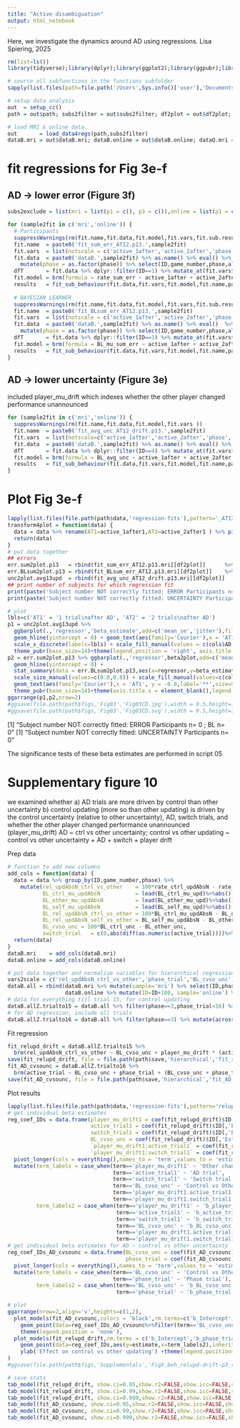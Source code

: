 ```yaml
---
title: "Active disambiguation"
output: html_notebook
---
```


Here, we investigate the dynamics around AD using regressions.
Lisa Spiering, 2025

```r
rm(list=ls()) 
library(tidyverse);library(dplyr);library(ggplot2);library(ggpubr);library(rstan);library(brms);library(shinystan);library(rmcorr);library(zoo);library(foreach);library(doParallel); registerDoParallel(cores=15)# for parallel computing 

# source all subfunctions in the functions subfolder
sapply(list.files(path=file.path('/Users',Sys.info()['user'],'Documents/GitHub/cause-controllability/analysis/_functions'), pattern='.R', full.names = T),source) 

# setup data analysis
out  = setup_cc()
path = out$path; subs2filter = out$subs2filter; df2plot = out$df2plot; beta2plot = out$beta2plot; my.priors = out$my.priors; cols= out$cols

# load MRI & online data
out       = load_data4regs(path,subs2filter) 
dataB.mri = out$dataB.mri; dataB.online = out$dataB.online; dataQ.mri = out$dataQ.mri; dataQ.online = out$dataQ.online
```

# fit regressions for Fig 3e-f
## AD -> lower error (Figure 3f)
```r
subs2exclude = list(mri = list(p1 = c(), p3 = c()),online = list(p1 = c(), p3 = c()))

for (sample2fit in c('mri','online')) { 
  # Participants
  suppressWarnings(rm(fit.name,fit.data,fit.model,fit.vars,fit.sub.result))
  fit.name  = paste0('fit_sum_err_AT12.p13.',sample2fit)
  fit.vars  = list(notscale = c('active_1after','active_2after','phase'), toscale=c('rate_sum_err','phase_trial'))
  fit.data  = paste0('dataB.',sample2fit) %>% as.name() %>% eval() %>% dplyr::filter(phase!=2,!ID%in%c(subs2exclude[[sample2fit]]$p1,subs2exclude[[sample2fit]]$p3)) %>%
    mutate(phase = as.factor(phase)) %>% select(ID,game_number,phase,all_of(fit.vars$notscale),all_of(fit.vars$toscale))
  dfT       = fit.data %>% dplyr::filter(ID==1) %>% mutate_at(fit.vars$toscale,scale)
  fit.model = brm(formula = rate_sum_err ~ active_1after + active_2after + phase_trial + phase, data=dfT,family='normal',iter=4000,chains=4,refresh=0,prior=my.priors)
  results   = fit_sub_behaviour(fit.data,fit.vars,fit.model,fit.name,path,my.priors); assign(fit.name, results)
  
  # BAYESIAN LEARNER
  suppressWarnings(rm(fit.name,fit.data,fit.model,fit.vars,fit.sub.result))
  fit.name  = paste0('fit_BLsum_err_AT12.p13.',sample2fit)
  fit.vars  = list(notscale = c('active_1after','active_2after','phase'), toscale=c('BL_mu_sum_err','phase_trial'))
  fit.data  = paste0('dataB.',sample2fit) %>% as.name() %>% eval()  %>% dplyr::filter(phase!=2,!ID%in%c(subs2exclude[[sample2fit]]$p1,subs2exclude[[sample2fit]]$p3)) %>% 
    mutate(phase = as.factor(phase)) %>% select(ID,game_number,phase,all_of(fit.vars$notscale),all_of(fit.vars$toscale))
  dfT       = fit.data %>% dplyr::filter(ID==1) %>% mutate_at(fit.vars$toscale,scale)
  fit.model = brm(formula = BL_mu_sum_err ~ active_1after + active_2after + phase_trial + phase, data=dfT,family='normal',iter=4000,chains=4,refresh=0,prior=my.priors)
  results   = fit_sub_behaviour(fit.data,fit.vars,fit.model,fit.name,path,my.priors); assign(fit.name, results)
}
```

## AD -> lower uncertainty (Figure 3e)
included player_mu_drift which indexes whether the other player changed performance unannounced
```r
for (sample2fit in c('mri','online')) {
  suppressWarnings(rm(fit.name,fit.data,fit.model,fit.vars ))
  fit.name  = paste0('fit_avg_unc_AT12_drift.p13.',sample2fit)
  fit.vars  = list(notscale=c('active_1after','active_2after','phase','player_mu_drift'),toscale=c('BL_avg_unc','phase_trial'))
  fit.data  = paste0('dataB.',sample2fit) %>% as.name() %>% eval() %>% dplyr::filter(phase!=2) %>% select(ID,game_number,phase,all_of(fit.vars$toscale),all_of(fit.vars$notscale))
  dfT       = fit.data %>% dplyr::filter(ID==4) %>% mutate_at(fit.vars$toscale,scale)  
  fit.model = brm(formula = BL_avg_unc ~ active_1after + active_2after + phase_trial + phase + player_mu_drift, data=dfT,family='normal',iter=4000,chains=4,control=list(adapt_delta=0.9),refresh=0,prior=my.priors)  
  results   = fit_sub_behaviour(fit.data,fit.vars,fit.model,fit.name,path,my.priors); assign(fit.name, results)
}
```

# Plot Fig 3e-f
```r
lapply(list.files(file.path(path$data,'regression-fits'),pattern='_AT12',full.names = T),load,.GlobalEnv)
transform4plot = function(data) {
  data = data %>% rename(AT1=active_1after1,AT2=active_2after1 ) %>% pivot_longer(cols=AT1:AT2 ,values_to=beta2plot,names_to = 'regressor')
  return(data)
}
# put data together
## errors
err.sum2plot.p13   = rbind(fit_sum_err_AT12.p13.mri[[df2plot]]      %>% transform4plot() %>% mutate(Sample='MRI'),     fit_sum_err_AT12.p13.online[[df2plot]]   %>% transform4plot() %>% mutate(Sample='Online'))
err.BLsum2plot.p13 = rbind(fit_BLsum_err_AT12.p13.mri[[df2plot]]    %>% transform4plot() %>% mutate(Sample='MRI'),     fit_BLsum_err_AT12.p13.online[[df2plot]] %>% transform4plot() %>% mutate(Sample='Online'))
unc2plot.avg13upd  = rbind(fit_avg_unc_AT12_drift.p13.mri[[df2plot]]      %>% transform4plot() %>% mutate(Sample='MRI'),     fit_avg_unc_AT12_drift.p13.online[[df2plot]]   %>% transform4plot() %>% mutate(Sample='Online'))
## print number of subjects for which regression fit
print(paste('Subject number NOT correctly fitted: ERROR Participants n=',length(which(err.sum2plot.p13$fitted.ok.flag==0)), ';  BL n=',length(which(err.BLsum2plot.p13$fitted.ok.flag==0))))
print(paste('Subject number NOT correctly fitted: UNCERTAINTY Participants n=',length(which(unc2plot.avg13upd$fitted.ok.flag==0))))

# plot
lbls=c('AT1' = '1 trial\nafter AD', 'AT2' = '2 trials\nafter AD')
p1 = unc2plot.avg13upd %>%
  ggbarplot(.,'regressor','beta_estimate',add=c('mean_se','jitter'),fill='Sample',ylab='Effect on uncertainty',position = position_dodge(0.75),add.params=list(size='Sample',alpha=0.1,show.legend=F)) + 
  geom_hline(yintercept = 0) + geom_text(aes(family='Courier'),x = 'AT1', y = -1.4,label='***',size=5) + geom_text(aes(family='Courier'),x = 'AT2', y = -1.4,label='***',size=5) +
  scale_x_discrete(labels=lbls) + scale_fill_manual(values = c(cols$AD,cols$ADL)) + scale_size_manual(values=c(0.8,0.8)) +
  theme_pubr(base_size=14)+theme(legend.position = 'right', axis.title.x = element_blank(),legend.box.margin=margin(-10,-10,-10,-10), legend.text = element_text(size=14))
p2 = err.sum2plot.p13 %>% ggbarplot(.,'regressor',beta2plot,add=c('mean_se','jitter'),fill='Sample',position = position_dodge(0.75),add.params=list(size='Sample',alpha=0.1,show.legend=F),ylab='Effect on rating error',xlab='') + 
  geom_hline(yintercept = 0) + 
  stat_summary(data = err.BLsum2plot.p13,aes(x=regressor,y=beta_estimate,color=Sample), fun="mean", geom="point",size=1,pch=21,stroke=0.7,position=position_dodge(1.1)) +
  scale_size_manual(values=c(0.8,0.8)) + scale_fill_manual(values=c(cols$AD,cols$ADL)) + scale_color_manual(NULL,values = c('black','black'),breaks='MRI',labels=c('Active\nlearner',element_blank())) + scale_x_discrete(labels=lbls) +
  geom_text(aes(family='Courier'),x = 'AT1', y = -0.8,label='**',size=5) + geom_text(aes(family='Courier'),x = 'AT2', y = -0.8,label='***',size=5) + 
  theme_pubr(base_size=14)+theme(axis.title.x = element_blank(),legend.position='right',legend.box.margin=margin(-10,-10,-10,-10), legend.text = element_text(size=14)) 
ggarrange(p1,p2,nrow=2)
#ggsave(file.path(path$figs,'Fig03','Fig03CD.jpg'),width = 9.5,height=13,units = 'cm')
#ggsave(file.path(path$figs,'Fig03','Fig03CD.svg'),width = 9.5,height=13,units = 'cm') 
```
[1] "Subject number NOT correctly fitted: ERROR Participants n= 0 ;  BL n= 0"
[1] "Subject number NOT correctly fitted: UNCERTAINTY Participants n= 0"

The significance tests of these beta estimates are performed in script 05

# Supplementary figure 10

we examined whether 
a) AD trials are more driven by control than other uncertainty
b) control updating (more so than other updating) is driven by the control uncertainty (relative to other uncertainty), AD, switch trials, and whether the other player changed performance unannounced (player_mu_drift)
AD ~ ctrl vs other uncertainty; control vs other updating ~ control vs other uncertainty + AD + switch + player drift

Prep data
```r
# function to add new columns
add_cols = function(data) {
  data = data %>% group_by(ID,game_number,phase) %>%
    mutate(rel_updAbsN_ctrl_vs_other    = 100*rate_ctrl_updAbsN - rate_other_updAbsN, # *100 for ctrl to bring it to the same scale as other rating
           BL_ctrl_mu_updAbsN           = lead(BL_ctrl_mu_upd)%>%abs(),
           BL_other_mu_updAbsN          = lead(BL_other_mu_upd)%>%abs(),
           BL_self_mu_updAbsN           = lead(BL_self_mu_upd)%>%abs(),
           BL_rel_updAbsN_ctrl_vs_other = 100*BL_ctrl_mu_updAbsN - BL_other_mu_updAbsN,
           BL_rel_updAbsN_self_vs_other = BL_self_mu_updAbsN - BL_other_mu_updAbsN,
           BL_cvso_unc = 100*BL_ctrl_unc - BL_other_unc,
           switch_trial   = c(0,abs(diff(as.numeric(active_trial))))%>%as.factor()) %>% ungroup()
  return(data)
}
dataB.mri    = add_cols(dataB.mri)
dataB.online = add_cols(dataB.online)

# put data together and normalise variables for hierarchical regression
vars2scale = c('rel_updAbsN_ctrl_vs_other','phase_trial','BL_cvso_unc')
dataB.all = rbind(dataB.mri %>% mutate(sample='mri') %>% select(ID,phase,all_of(vars2scale),game_number,sample,active_trial,switch_trial,player_mu_drift), 
                  dataB.online %>% mutate(ID=ID+100, sample='online') %>% select(ID,phase,all_of(vars2scale),game_number,sample,active_trial,switch_trial,player_mu_drift))
# data for everything till trial 15, for control updating
dataB.allZ.trialto15 = dataB.all %>% filter(phase==3,phase_trial<16) %>% mutate(across(all_of(vars2scale),scale), across(c(active_trial,switch_trial,player_mu_drift), as.factor))
# for AD regression, include all trials
dataB.allZ.trialto16 = dataB.all %>% filter(phase==3) %>% mutate(across(all_of(vars2scale),scale), across(c(active_trial,switch_trial,player_mu_drift), as.factor))
```

Fit regression
```r
fit_relupd_drift = dataB.allZ.trialto15 %>% 
  brm(rel_updAbsN_ctrl_vs_other ~ BL_cvso_unc + player_mu_drift * (active_trial + switch_trial) + phase_trial + (BL_cvso_unc + player_mu_drift * (active_trial + switch_trial) + phase_trial | ID), data=.,iter=4000,cores=4,chains=4,refresh=0,prior=my.priors)
save(fit_relupd_drift, file = file.path(path$save,'hierarchical','fit_relupd_drift.RData'))
fit_AD_cvsounc = dataB.allZ.trialto16 %>% 
  brm(active_trial ~ BL_cvso_unc + phase_trial + (BL_cvso_unc + phase_trial | ID), data=.,control = list(adapt_delta=0.95),iter=4000,cores=4,chains=4,refresh=0,prior=my.priors, family=bernoulli(link = 'logit'))
save(fit_AD_cvsounc, file = file.path(path$save,'hierarchical','fit_AD_cvsounc.RData'))
```

Plot results
```r
lapply(list.files(file.path(path$data,'regression-fits'),pattern='relupd|cvsounc',full.names = T),load,.GlobalEnv)
# get individual beta estimates
reg_coef_IDs = data.frame(player_mu_drift1 = coef(fit_relupd_drift)$ID[,'Estimate','player_mu_drift1'],
                          active_trial1 = coef(fit_relupd_drift)$ID[,'Estimate','active_trial1'],
                          switch_trial1 = coef(fit_relupd_drift)$ID[,'Estimate','switch_trial1'],
                          BL_cvso_unc = coef(fit_relupd_drift)$ID[,'Estimate','BL_cvso_unc'],
                          `player_mu_drift1:active_trial1` = coef(fit_relupd_drift)$ID[,'Estimate','player_mu_drift1:active_trial1'],
                          `player_mu_drift1:switch_trial1` = coef(fit_relupd_drift)$ID[,'Estimate','player_mu_drift1:switch_trial1']) %>%
  pivot_longer(cols = everything(),names_to = 'term',values_to = 'estimate') %>%
  mutate(term_labels = case_when(term=='player_mu_drift1' ~ 'Other changed',
                                 term=='active_trial1' ~ 'AD trial',
                                 term=='switch_trial1' ~ 'Switch trial',
                                 term=='BL_cvso_unc' ~ 'Control vs Other uncertainty',
                                 term=='player_mu_drift1.active_trial1' ~ 'Other changed:AD trial',
                                 term=='player_mu_drift1.switch_trial1' ~ 'Other changed:switch trial'),
         term_labels2 = case_when(term=='player_mu_drift1' ~ 'b_player_mu_drift1',
                                  term=='active_trial1' ~ 'b_active_trial1',
                                  term=='switch_trial1' ~ 'b_switch_trial1',
                                  term=='BL_cvso_unc' ~ 'b_BL_cvso_unc',
                                  term=='player_mu_drift1.active_trial1' ~ 'b_player_mu_drift1:active_trial1',
                                  term=='player_mu_drift1.switch_trial1' ~ 'b_player_mu_drift1:switch_trial1'))
# get individual beta estimates for AD ~ control vs other uncertainty
reg_coef_IDs_AD_cvsounc = data.frame(BL_cvso_unc = coef(fit_AD_cvsounc)$ID[,'Estimate','BL_cvso_unc'],
                                     phase_trial = coef(fit_AD_cvsounc)$ID[,'Estimate','phase_trial']) %>%
  pivot_longer(cols = everything(),names_to = 'term',values_to = 'estimate') %>%
  mutate(term_labels = case_when(term=='BL_cvso_unc' ~ 'Control vs Other uncertainty',
                                 term=='phase_trial' ~ 'Phase trial'),
         term_labels2 = case_when(term=='BL_cvso_unc' ~ 'b_BL_cvso_unc',
                                  term=='phase_trial' ~ 'b_phase_trial'))

# plot 
ggarrange(nrow=2,align='v',heights=c(1,2),
  plot_models(fit_AD_cvsounc,colors = 'black',rm.terms=c('b_Intercept','b_phase_trial'),axis.labels=c('Control vs other uncertainty'),transform = NULL) + ylab('Effect on AD') + ylim(-0.5,0.5) + geom_hline(yintercept=0,color='grey',linewidth = 0.2) +
    geom_point(data=reg_coef_IDs_AD_cvsounc%>%filter(term=='BL_cvso_unc'),aes(y=estimate,x=term_labels2),inherit.aes=F,color='black',size=0.2,alpha=0.2,position=position_jitter(width = 0.1)) +
    theme(legend.position = 'none'),
  plot_models(fit_relupd_drift,rm.terms = c('b_Intercept','b_phase_trial'),colors='black',wrap.labels = 20,axis.labels=c('Other changed * Switch trial','Other changed * AD trial','Switch trial','AD trial','Other changed','Control vs other uncertainty')) + 
    geom_point(data=reg_coef_IDs,aes(y=estimate,x=term_labels2),inherit.aes=F,color='black',size=0.2,alpha=0.2,position=position_jitter(width = 0.1)) +
    ylab('Effect on control vs other updating') +theme(legend.position='none')
)
#ggsave(file.path(path$figs,'Supplementals','FigX_beh_relupd-drift-p3_raw.jpg'),width=15,height=12,units='cm')

# save stats
tab_model(fit_relupd_drift, show.ci=0.95,show.r2=FALSE,show.icc=FALSE,show.re.var=FALSE,file=file.path(path$tables,'table_figSX_relupd_drift_p3_ci95.html'))
tab_model(fit_relupd_drift, show.ci=0.99,show.r2=FALSE,show.icc=FALSE,show.re.var=FALSE,file=file.path(path$tables,'table_figSX_relupd_drift_p3_ci99.html'))
tab_model(fit_relupd_drift, show.ci=0.999,show.r2=FALSE,show.icc=FALSE,show.re.var=FALSE,file=file.path(path$tables,'table_figSX_relupd_drift_p3_ci999.html'))
tab_model(fit_AD_cvsounc, show.ci=0.95,show.r2=FALSE,show.icc=FALSE,show.re.var=FALSE,transform = NULL,file=file.path(path$tables,'table_figSX_AD_relunc_p3_ci95.html'))
tab_model(fit_AD_cvsounc, show.ci=0.99,show.r2=FALSE,show.icc=FALSE,show.re.var=FALSE,transform = NULL,file=file.path(path$tables,'table_figSX_AD_relunc_p3_ci99.html'))
tab_model(fit_AD_cvsounc, show.ci=0.999,show.r2=FALSE,show.icc=FALSE,show.re.var=FALSE,transform = NULL,file=file.path(path$tables,'table_figSX_AD_relunc_p3_ci999.html'))
```
